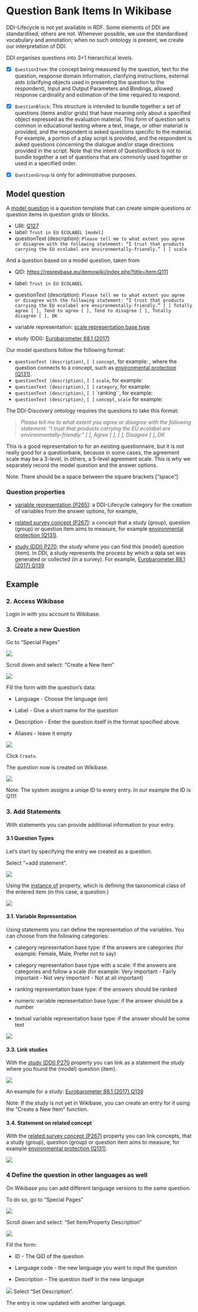 # Question Bank Items In Wikibase {#sec-questionbank .appendix}

DDI-Lifecycle is not yet available in RDF. Some elements of DDI are standardised; others are not. Whenever possible, we use the standardised vocabulary and annotation; when no such ontology is present, we create our interpretation of DDI.

DDI organises questions into 3+1 hierarchical levels.

-   [x] `QuestionItem`: the concept being measured by the question, text for the question, response domain information, clarifying instructions, external aids (clarifying objects used in presenting the question to the respondent), Input and Output Parameters and Bindings, allowed response cardinality and estimation of the time required to respond.

-   [x] `QuestionBlock`: This structure is intended to bundle together a set of questions (items and/or grids) that have meaning only about a specified object expressed as the evaluation material. This form of question set is common in educational testing where a text, image, or other material is provided, and the respondent is asked questions specific to the material. For example, a portion of a play script is provided, and the respondent is asked questions concerning the dialogue and/or stage directions provided in the script. Note that the intent of QuestionBlock is not to bundle together a set of questions that are commonly used together or used in a specified order.

-   [x] `QuestionGroup` is only for administrative purposes.

## Model question

A [model question](https://reprexbase.eu/demowiki/index.php?title=Item:Q126) is a question template that can create simple questions or question items in question grids or blocks.

-   URI: [Q127](https://reprexbase.eu/demowiki/index.php?title=Item:Q127)
-   label: `Trust in EU ECOLABEL [model]`
-   questionText (description): `Please tell me to what extent you agree or disagree with the following statement: “I trust that products carrying the EU ecolabel are environmentally-friendly.” [ ] scale`

And a question based on a model question, taken from

-   QID: <https://reprexbase.eu/demowiki/index.php?title=Item:Q111>

-   label: `Trust in EU ECOLABEL`

-   questionText (description): `Please tell me to what extent you agree or disagree with the following statement: “I trust that products carrying the EU ecolabel are environmentally-friendly.” [ ] Totally agree [ ], Tend to agree [ ], Tend to disagree [ ], Totally disagree [ ], DK`

-   variable representation: [scale representation base type](https://reprexbase.eu/demowiki/index.php?title=Item:Q116)

-   study (DDI): [Eurobarometer 88.1 (2017)](https://reprexbase.eu/demowiki/index.php?title=Item:Q139)

Our model questions follow the following format:

-   `questionText (description)`, `[ ]` `concept`, for example: , where the question connects to a concept, such as [environmental protection (Q131)](https://reprexbase.eu/demowiki/index.php?title=Item:Q131).
-   `questionText (description)`, `[ ]` `scale`, for example:
-   `questionText (description)`, `[ ]` `category`, for example:
-   `questionText (description)`, `[ ]` \`ranking\`\`, for example:
-   `questionText (description)`, `[ ]` `concept`, `scale` for example:

The DDI-Discovery ontology requires the questions to take this format:

> *Please tell me to what extent you agree or disagree with the following statement: “I trust that products carrying the EU ecolabel are environmentally-friendly.” \[ \], Agree \[ \], \[ \], Disagree \[ \], DK*

This is a good representation to for an existing questionnaire, but it is not really good for a questionbank, because in some cases, the agreement scale may be a 3-level, in others, a 5-level agreement scale. This is why we separately record the model question and the answer options.

::: callout-note
Note: There should be a space between the square brackets \["space"\]
:::

### Question properties

-   [variable representation (P265)](https://reprexbase.eu/demowiki/index.php?title=Property:P265): a DDI-Lifecycle category for the creation of variables from the answer options, for example,

-   [related survey concept (P267)](https://reprexbase.eu/demowiki/index.php?title=Property:P267): a concept that a study (group), question (group) or question item aims to measure, for example [environmental protection (Q131)](https://reprexbase.eu/demowiki/index.php?title=Item:Q131).

-   [study (DDI) P270](https://reprexbase.eu/demowiki/index.php?title=Property:P270): the *study* where you can find this (model) question (item). In DDI, a study represents the process by which a data set was generated or collected (in a survey). For example, [Eurobarometer 88.1 (2017) Q139](https://reprexbase.eu/demowiki/index.php?title=Item:Q139)

## Example

### 2. Access Wikibase

Login in with you account to Wikibase.

### 3. Create a new Question

Go to "Special Pages"

![](png/question_to_wikibase/wikidata_specialPages_2x1.png){fig-align="center"}

Scroll down and select: "Create a New Item"

![](png/question_to_wikibase/wikibase_addNewItem_2x1.png){fig-align="center"}

Fill the form with the question's data:

-   Language - Choose the language (en)

-   Label - Give a short name for the question

-   Description - Enter the question itself in the format specified above.

-   Aliases - leave it empty

![](png/question_to_wikibase/wikibase_createNewItem_2x1.png){fig-align="center"}

Click `Create`.

The question now is created on Wikibase.

![](png/question_to_wikibase/example_question_2x1.png){fig-align="center"}

::: callout-note
Note: The system assigns a uniqe ID to every entry. In our example the ID is Q111
:::

### 3. Add Statements

With statements you can provide additional information to your entry.

#### 3.1 Question Types

Let's start by specifying the entry we created as a question.

Select "+add statement".

![](png/question_to_wikibase/addStatement_2x1.png){fig-align="center"}

Using the [instance of](https://reprexbase.eu/demowiki/index.php?title=Property:P2) property, which is defining the taxonomical class of the entered item (in this case, a question.)

![](png/question_to_wikibase/statement_property_and_class_2x1.png){fig-align="center"}

#### 3.1. Variable Representation

Using statements you can define the representation of the variables. You can choose from the following categories:

-   category representation base type: if the answers are categories (for example: Female, Male, Prefer not to say)

-   category representation base type with a scale: if the answers are categories and follow a scale (for example: Very important - Fairly important - Not very important - Not at all important)

-   ranking representation base type: if the answers should be ranked

-   numeric variable representation base type: if the answer should be a number

-   textual variable representation base type: if the answer should be some text

![](png/question_to_wikibase/VariableRepresentation_6x4.png){fig-align="center"}

#### 3.3. Link studies

With the [study (DDI) P270](https://reprexbase.eu/demowiki/index.php?title=Property:P270) property you can link as a statement the *study* where you found the (model) question (item).

![](png/question_to_wikibase/statement_study_2x1.png){fig-align="center"}

An example for a study: [Eurobarometer 88.1 (2017) Q139](https://reprexbase.eu/demowiki/index.php?title=Item:Q139)

::: callout-note
Note: If the study is not yet in Wikibase, you can create an entry for it using the "Create a New Item" function.
:::

#### 3.4. Statement on related concept

With the [related survey concept (P267)](https://reprexbase.eu/demowiki/index.php?title=Property:P267) property you can link concepts, that a study (group), question (group) or question item aims to measure, for example [environmental protection (Q131)](https://reprexbase.eu/demowiki/index.php?title=Item:Q131).

![](png/question_to_wikibase/statement_relatedSurveyConcept_2x1.png){fig-align="center"}

### 4 Define the question in other languages as well

On Wikibase you can add different language versions to the same question.

To do so, go to "Special Pages"

![](png/question_to_wikibase/wikidata_specialPages_2x1.png){fig-align="center"}

Scroll down and select: "Set Item/Property Description"

![](png/question_to_wikibase/SpecialPages_Set_ItemProperty_Description_2x1.png){fig-align="center"}

Fill the form:

-   ID - The QiD of the question

-   Language code - the new language you want to input the question

-   Description - The question itself in the new language

![](png/question_to_wikibase/Set_IetmProperty_Description_2x1.png){fig-align="center"} Select "Set Description".

The entry is now updated with another language.
